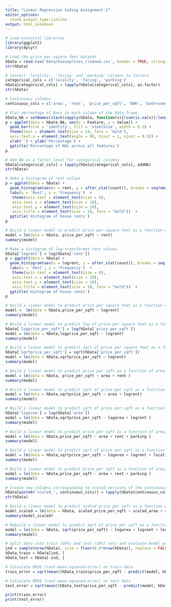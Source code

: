 ```yaml
---
title: "Linear Regression Coding Assignment-1"
editor_options:
  chunk_output_type:iinline
output: html_notebook
---
```


```r
# Load essential libraries
library(ggplot2)
library(dplyr)
```


```r
# Load the price per square feet dataset
hData = read.csv('Data/houseprices_cleaned.csv', header = TRUE, stringsAsFactors = FALSE, na.strings = c("", "NA", "not available", "Not Available"))
str(hData)
```

```r
# Convert 'locality', 'facing' and 'parking' columns to factors
categorical_cols = c('locality', 'facing', 'parking')
hData[categorical_cols] = lapply(hData[categorical_cols], as.factor)
str(hData)
```

```r
# Continuous columns
continuous_cols = c('area', 'rent', 'price_per_sqft', 'BHK', 'bathrooms')
```

```r
# Plot percentage of Nans in each column of the data frame
hData_NA = setNames(stack(sapply(hData, function(x){(sum(is.na(x))/length(x))*100}))[2:1], c('Feature','Value'))
p = ggplot(data = hData_NA, aes(x = Feature, y = Value)) +
  geom_bar(stat = 'identity', fill = 'steelblue', width = 0.3) +
  theme(text = element_text(size = 14, face = 'bold'),
  axis.text.x = element_text(angle = 90, hjust = 1, vjust = 0.5)) +
  xlab('') + ylab('Percentage') +
  ggtitle('Percentage of NAs across all features')
p
```

```r
# Add NA as a factor level for categorical columns 
hData[categorical_cols] = lapply(hData[categorical_cols], addNA)
str(hData)
```

```r
# Make a histogram of rent values
p = ggplot(data = hData) +
  geom_histogram(aes(x = rent, y = after_stat(count)), breaks = seq(mean(hData$rent)-4*sd(hData$rent), mean(hData$rent)+4*sd(hData$rent), by = 25000), color = 'black', fill = 'blue') +
  labs(x = 'Rent', y = 'Frequency')  +
   theme(axis.text = element_text(size = 8),
   axis.text.x = element_text(size = 10),
   axis.text.y = element_text(size = 10),
   axis.title = element_text(size = 10, face = "bold"))  +
  ggtitle('Histogram of house rents')
p
```

```r
# Build a linear model to predict price per square feet as a function of rent. How accurate is the model?
model = lm(data = hData, price_per_sqft ~ rent)
summary(model)
```

```r
# Make a histogram of log-transformed rent values
hData['logrent'] = log(hData['rent'])
p = ggplot(data = hData) +
  geom_histogram(aes(x = logrent, y = after_stat(count)), breaks = seq(mean(hData$logrent)-4*sd(hData$logrent), mean(hData$logrent)+4*sd(hData$logrent), by = 0.5), color = 'black', fill = 'pink') +
  labs(x = 'Rent', y = 'Frequency')  +
   theme(axis.text = element_text(size = 8),
   axis.text.x = element_text(size = 10),
   axis.text.y = element_text(size = 10),
   axis.title = element_text(size = 10, face = "bold"))  +
  ggtitle('Histogram of house rents')
p
```

```r
# Build a linear model to predict price per square feet as a function of logrent. Did log-transforming rent help improve the model accuracy?
model =  lm(data = hData,price_per_sqft ~ logrent)
summary(model)
```


```r
# Build a linear model to predict log of price per square feet as a function of logrent. Did log-transforming the response variable price per square feet improve the model accuracy?
hData['logprice_per_sqft'] = log(hData['price_per_sqft'])
model = lm(data = hData,logprice_per_sqft ~ logrent)
summary(model)
```

```r
# Build a linear model to predict sqrt of price per square feet as a function of logrent. Did sqrt-transforming the response variable price per square feet improve the model accuracy?
hData['sqrtprice_per_sqft'] = sqrt(hData['price_per_sqft'])
model = lm(data = hData,sqrtprice_per_sqft ~ logrent)
summary(model)
```

```r
# Build a linear model to predict price per sqft as a function of area and rent. Did adding area as an additional predictor improve model accuracy (compared to only rent as the predictor)? Also, interpret the coefficient estimates for area and rent practically.
model = lm(data = hData, price_per_sqft ~ area + rent )
summary(model)
```

```r
# Build a linear model to predict sqrt of price per sqft as a function of area and logrent. Did adding area as an additional predictor improve model accuracy (compared to only logrent as the predictor)? Also, interpret the coefficient estimates for area and logrent practically.
model = lm(data = hData,sqrtprice_per_sqft ~ area + logrent)
summary(model)
```

```r
# Build a linear model to predict sqrt of price per sqft as a function of logarea and logrent. Did log-transforming area improve model accuracy?
hData['logarea'] = log(hData['area'])
model = lm(data = hData,sqrtprice_per_sqft ~ logarea + logrent )
summary(model)
```

```r
# Build a linear model to predict price per sqft as a function of area, rent, and parking (compared to just using area and rent as predictors). Did adding parking as an additional predictor improve model accuracy?
model = lm(data = hData,price_per_sqft ~ area + rent + parking )
summary(model)
```

```r
# Build a linear model to predict sqrt of price per sqft as a function of logarea, logrent, and locality. Did adding locality as an additional predictor improve model accuracy (compared to just using logarea and logrent as predictors)?
model = lm(data = hData,sqrtprice_per_sqft ~ logarea + logrent + locality )
summary(model)
```

```r
# Build a linear model to predict price per sqft as a function of area, rent, and parking. How many levels does the categorical feature parking have? How many new variables are introduced for the categorical variable parking? Interpret all regression coefficient estimates except the intercept coefficient estimate beta0 practically. Do the p-values suggest any insignificant features (that is, features which probably don't have a linear relationship with the response variable?
model = lm(data = hData,price_per_sqft ~ area + rent + parking )
summary(model)
```

```r
# Create new columns corresponding to scaled versions of the continuous columns
hData[paste0('scaled_', continuous_cols)] = lapply(hData[continuous_cols], scale)
str(hData)
```

```r
# Build a linear model to predict scaled price per sqft as a function of scaled area and scaled rent. Compare this with the model built using unscaled data: that is, predict price per sqft as a function of area and rent. Does scaling help?
model_scaled = lm(data = hData, scaled_price_per_sqft ~ scaled_area + scaled_rent)
summary(model_scaled)
```

```r
# Rebuild a linear model to predict sqrt of price per sqft as a function of logarea, logrent, and locality which we will evaluate using a train-test split of the dataset
model = lm(data = hData, sqrt(price_per_sqft) ~ logarea + logrent + locality)
summary(model)
```

```r
# Split data into train (80%) and test (20%) sets and evaluate model performance on train and test sets. Run this cell multiple times for a random splitting of the data into train and test sets and report the model performance on the resulting train and test sets. Is there much variability in the model performance across different test sets? If that is the case, then the model is not generalizing well and is overfitting the train set. Is it the case here?
ind = sample(nrow(hData), size = floor(0.8*nrow(hData)), replace = FALSE)
hData_train = hData[ind, ]
hData_test = hData[-ind, ]

# Calculate RMSE (root-mean-squared-error) on train data
train_error = sqrt(mean((hData_train$price_per_sqft - predict(model, hData_train))^2))

# Calculate RMSE (root-mean-squared-error) on test data
test_error = sqrt(mean((hData_test$price_per_sqft - predict(model, hData_test))^2))

print(train_error)
print(test_error)
```




